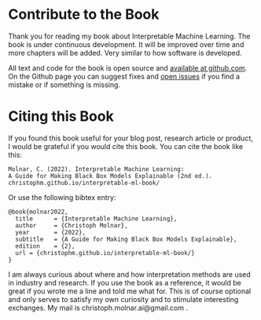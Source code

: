 # Contribute to the Book {#contribute}

Thank you for reading my book about Interpretable Machine Learning.
The book is under continuous development.
It will be improved over time and more chapters will be added.
Very similar to how software is developed.

All text and code for the book is open source and [available at github.com](https://github.com/christophM/interpretable-ml-book).
On the Github page you can suggest fixes and [open issues](https://github.com/christophM/interpretable-ml-book/issues) if you find a mistake or if something is missing.

# Citing this Book {#cite}

If you found this book useful for your blog post, research article or product, I would be grateful if you would cite this book.
You can cite the book like this:



    Molnar, C. (2022). Interpretable Machine Learning:
    A Guide for Making Black Box Models Explainable (2nd ed.).
    christophm.github.io/interpretable-ml-book/


Or use the following bibtex entry:



    @book{molnar2022,
      title      = {Interpretable Machine Learning},
      author     = {Christoph Molnar},
      year       = {2022},
      subtitle   = {A Guide for Making Black Box Models Explainable},
      edition    = {2},
      url = {christophm.github.io/interpretable-ml-book/}
    }


I am always curious about where and how interpretation methods are used in industry and research.
If you use the book as a reference, it would be great if you wrote me a line and told me what for.
This is of course optional and only serves to satisfy my own curiosity and to stimulate interesting exchanges.
My mail is christoph.molnar.ai@gmail.com .
